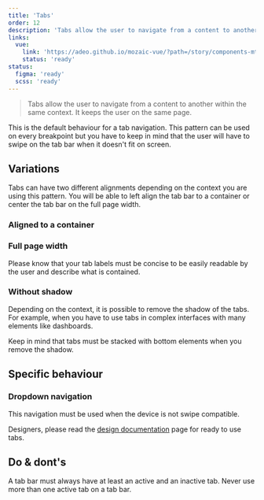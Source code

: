 ```yaml
---
title: 'Tabs'
order: 12
description: 'Tabs allow the user to navigate from a content to another within the same context. It keeps the user on the same page.'
links:
  vue:
    link: 'https://adeo.github.io/mozaic-vue/?path=/story/components-mtab'
    status: 'ready'
status:
  figma: 'ready'
  scss: 'ready'
---
```


> Tabs allow the user to navigate from a content to another within the same context. It keeps the user on the same page.

<Preview path="tabs-default" nude />

<Highlight theme="tips" title="Good to know">

This is the default behaviour for a tab navigation. This pattern can be used on every breakpoint but you have to keep in mind that the user will have to swipe on the tab bar when it doesn't fit on screen.

</Highlight>

## Variations

Tabs can have two different alignments depending on the context you are using this pattern. You will be able to left align the tab bar to a container or center the tab bar on the full page width.

### Aligned to a container

<Preview path="tabs-container" nude />

### Full page width

<Preview path="tabs-fullwidth" nude />

<Highlight theme="warning" title="Label length">

Please know that your tab labels must be concise to be easily readable by the user and describe what is contained.

</Highlight>

### Without shadow

Depending on the context, it is possible to remove the shadow of the tabs. For example, when you have to use tabs in complex interfaces with many elements like dashboards.

<Highlight theme="warning" title="Be aware">
  Keep in mind that tabs must be stacked with bottom elements when you remove
  the shadow.
</Highlight>

<Preview path="tabs-no-shadow" nude />

## Specific behaviour

### Dropdown navigation

This navigation must be used when the device is not swipe compatible.

<Preview path="tabs-dropdown" nude />

<Highlight theme="tips" title="Tip for designers">

Designers, please read the [design documentation](/Components/Tabs/design/) page for ready to use tabs.

</Highlight>

## Do & dont's

<HintItem>
  A tab bar must always have at least an active and an inactive tab.
</HintItem>
<HintItem dont>Never use more than one active tab on a tab bar.</HintItem>
